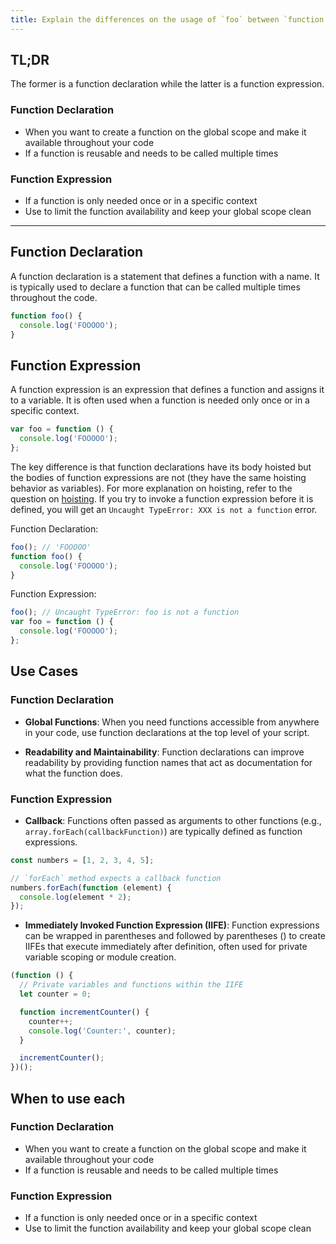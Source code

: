 ```yaml
---
title: Explain the differences on the usage of `foo` between `function foo() {}` and `var foo = function() {}`
---
```


## TL;DR

The former is a function declaration while the latter is a function expression.

### Function Declaration

- When you want to create a function on the global scope and make it available throughout your code
- If a function is reusable and needs to be called multiple times

### Function Expression

- If a function is only needed once or in a specific context
- Use to limit the function availability and keep your global scope clean

---

## Function Declaration

A function declaration is a statement that defines a function with a name. It is typically used to declare a function that can be called multiple times throughout the code.

```js
function foo() {
  console.log('FOOOOO');
}
```

## Function Expression

A function expression is an expression that defines a function and assigns it to a variable. It is often used when a function is needed only once or in a specific context.

```js
var foo = function () {
  console.log('FOOOOO');
};
```

The key difference is that function declarations have its body hoisted but the bodies of function expressions are not (they have the same hoisting behavior as variables). For more explanation on hoisting, refer to the question on [hoisting](/questions/quiz/explain-hoisting). If you try to invoke a function expression before it is defined, you will get an `Uncaught TypeError: XXX is not a function` error.

Function Declaration:

```js
foo(); // 'FOOOOO'
function foo() {
  console.log('FOOOOO');
}
```

Function Expression:

```js
foo(); // Uncaught TypeError: foo is not a function
var foo = function () {
  console.log('FOOOOO');
};
```

## Use Cases

### Function Declaration

- **Global Functions**: When you need functions accessible from anywhere in your code, use function declarations at the top level of your script.

- **Readability and Maintainability**: Function declarations can improve readability by providing function names that act as documentation for what the function does.

### Function Expression

- **Callback**: Functions often passed as arguments to other functions (e.g., `array.forEach(callbackFunction)`) are typically defined as function expressions.

```js
const numbers = [1, 2, 3, 4, 5];

// `forEach` method expects a callback function
numbers.forEach(function (element) {
  console.log(element * 2);
});
```

- **Immediately Invoked Function Expression (IIFE)**: Function expressions can be wrapped in parentheses and followed by parentheses () to create IIFEs that execute immediately after definition, often used for private variable scoping or module creation.

```js
(function () {
  // Private variables and functions within the IIFE
  let counter = 0;

  function incrementCounter() {
    counter++;
    console.log('Counter:', counter);
  }

  incrementCounter();
})();
```

## When to use each

### Function Declaration

- When you want to create a function on the global scope and make it available throughout your code
- If a function is reusable and needs to be called multiple times

### Function Expression

- If a function is only needed once or in a specific context
- Use to limit the function availability and keep your global scope clean

